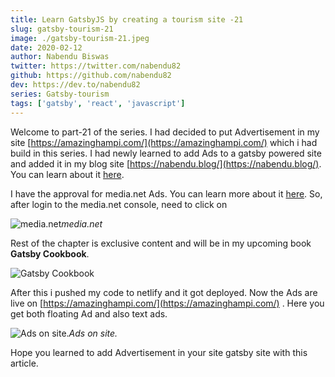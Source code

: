 ```yaml
---
title: Learn GatsbyJS by creating a tourism site -21
slug: gatsby-tourism-21
image: ./gatsby-tourism-21.jpeg
date: 2020-02-12
author: Nabendu Biswas
twitter: https://twitter.com/nabendu82
github: https://github.com/nabendu82
dev: https://dev.to/nabendu82
series: Gatsby-tourism
tags: ['gatsby', 'react', 'javascript']
---
```



Welcome to part-21 of the series. I had decided to put Advertisement in my site [https://amazinghampi.com/](https://amazinghampi.com/) which i had build in this series. I had newly learned to add Ads to a gatsby powered site and added it in my blog site [https://nabendu.blog/](https://nabendu.blog/). You can learn about it [here](https://medium.com/@nabendu82/creating-blog-site-using-stackbit-gatsbyjs-and-dev-6-84dc6bd923d4).

I have the approval for media.net Ads. You can learn more about it [here](https://thewebdev.tech/blog-gatsby-stackbit-6). So, after login to the media.net console, need to click on

![media.net](https://ik.imagekit.io/thewebdev/GatsbyTourism/21/1_nG0qMQ421.png)*media.net*

Rest of the chapter is exclusive content and will be in my upcoming book **Gatsby Cookbook**.

<div className={styles.image__small}>

![Gatsby Cookbook](https://res.cloudinary.com/dxkxvfo2o/image/upload/v1589892514/Gatsby_rnjo2t.png)

</div>

After this i pushed my code to netlify and it got deployed. Now the Ads are live on [https://amazinghampi.com/](https://amazinghampi.com/) . Here you get both floating Ad and also text ads.

![Ads on site.](https://ik.imagekit.io/thewebdev/GatsbyTourism/21/16_WjtKXr5vtN.png)*Ads on site.*

Hope you learned to add Advertisement in your site gatsby site with this article.
